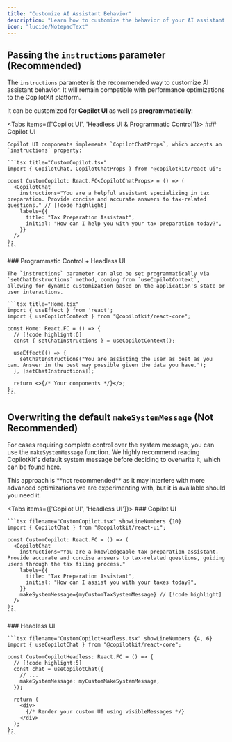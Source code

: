 ```yaml
---
title: "Customize AI Assistant Behavior"
description: "Learn how to customize the behavior of your AI assistant."
icon: "lucide/NotepadText"
---
```



## Passing the `instructions` parameter (Recommended)

The `instructions` parameter is the recommended way to customize AI assistant behavior. It will remain compatible with performance optimizations to the CopilotKit platform.

It can be customized for **Copilot UI** as well as **programmatically**:

<Tabs items={['Copilot UI', 'Headless UI & Programmatic Control']}>
  <Tab value="Copilot UI">
    ### Copilot UI

    Copilot UI components implements `CopilotChatProps`, which accepts an `instructions` property:

    ```tsx title="CustomCopilot.tsx"
    import { CopilotChat, CopilotChatProps } from "@copilotkit/react-ui";

    const CustomCopilot: React.FC<CopilotChatProps> = () => (
      <CopilotChat
        instructions="You are a helpful assistant specializing in tax preparation. Provide concise and accurate answers to tax-related questions." // [!code highlight]
        labels={{
          title: "Tax Preparation Assistant",
          initial: "How can I help you with your tax preparation today?",
        }}
      />
    );
    ```

  </Tab>

  <Tab value="Headless UI & Programmatic Control">
    ### Programmatic Control + Headless UI

    The `instructions` parameter can also be set programmatically via `setChatInstructions` method, coming from `useCopilotContext`, allowing for dynamic customization based on the application's state or user interactions.

    ```tsx title="Home.tsx"
    import { useEffect } from 'react';
    import { useCopilotContext } from "@copilotkit/react-core";

    const Home: React.FC = () => {
      // [!code highlight:6]
      const { setChatInstructions } = useCopilotContext();

      useEffect(() => {
        setChatInstructions("You are assisting the user as best as you can. Answer in the best way possible given the data you have.");
      }, [setChatInstructions]);

      return <>{/* Your components */}</>;
    };
    ```

  </Tab>
</Tabs>

## Overwriting the default `makeSystemMessage` (Not Recommended)

For cases requiring complete control over the system message, you can use the `makeSystemMessage` function. We highly recommend reading CopilotKit's default
system message before deciding to overwrite it, which can be found [here](https://github.com/CopilotKit/CopilotKit/blob/e48a34a66bb4dfd210e93dc41eee7d0f22d1a0c4/CopilotKit/packages/react-core/src/hooks/use-copilot-chat.ts#L240-L258).

<Callout type="warn">
This approach is **not recommended** as it may interfere with more advanced optimizations we are experimenting with, but it is available should you need it.
</Callout>

<Tabs items={['Copilot UI', 'Headless UI']}>
  <Tab value="Copilot UI">
    ### Copilot UI

    ```tsx filename="CustomCopilot.tsx" showLineNumbers {10}
    import { CopilotChat } from "@copilotkit/react-ui";

    const CustomCopilot: React.FC = () => (
      <CopilotChat
        instructions="You are a knowledgeable tax preparation assistant. Provide accurate and concise answers to tax-related questions, guiding users through the tax filing process."
        labels={{
          title: "Tax Preparation Assistant",
          initial: "How can I assist you with your taxes today?",
        }}
        makeSystemMessage={myCustomTaxSystemMessage} // [!code highlight]
      />
    );
    ```

  </Tab>
  <Tab value="Headless UI">
    ### Headless UI

    ```tsx filename="CustomCopilotHeadless.tsx" showLineNumbers {4, 6}
    import { useCopilotChat } from "@copilotkit/react-core";

    const CustomCopilotHeadless: React.FC = () => {
      // [!code highlight:5]
      const chat = useCopilotChat({
        // ...
        makeSystemMessage: myCustomMakeSystemMessage,
      });

      return (
        <div>
          {/* Render your custom UI using visibleMessages */}
        </div>
      );
    };
    ```
  </Tab>
</Tabs>

